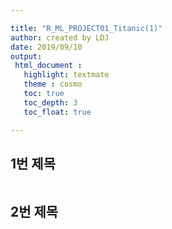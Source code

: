 ```yaml
---

title: "R_ML_PROJECT01_Titanic(1)"
author: created by LDJ
date: 2019/09/10
output:
 html_document :
   highlight: textmate
   theme : cosmo
   toc: true
   toc_depth: 3
   toc_float: true

---
```

## 1번 제목
```r

```
## 2번 제목
```r

```


